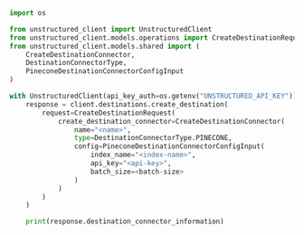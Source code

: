 ```python Python SDK
import os

from unstructured_client import UnstructuredClient
from unstructured_client.models.operations import CreateDestinationRequest
from unstructured_client.models.shared import (
    CreateDestinationConnector,
    DestinationConnectorType,
    PineconeDestinationConnectorConfigInput
)

with UnstructuredClient(api_key_auth=os.getenv("UNSTRUCTURED_API_KEY")) as client:
    response = client.destinations.create_destination(
        request=CreateDestinationRequest(
            create_destination_connector=CreateDestinationConnector(
                name="<name>",
                type=DestinationConnectorType.PINECONE,
                config=PineconeDestinationConnectorConfigInput(
                    index_name="<index-name>", 
                    api_key="<api-key>",
                    batch_size=<batch-size>
                )
            )
        )
    )

    print(response.destination_connector_information)
```